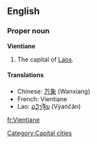 {{wikipedia}}
==English==

===Proper noun===
'''Vientiane'''
# The capital of [[Laos]].

====Translations====
*Chinese: [[万象]] (Wanxiang)
*French: Vientiane
*Lao: [[ວຽງຈັນ]] (Vẏaṅčân)

[[Category:Capital cities]]

[[fr:Vientiane]]